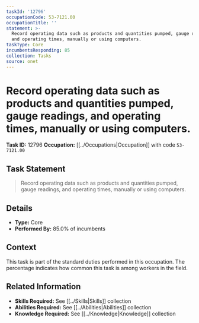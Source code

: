 ```yaml
---
taskId: '12796'
occupationCode: 53-7121.00
occupationTitle: ''
statement: >-
  Record operating data such as products and quantities pumped, gauge readings,
  and operating times, manually or using computers.
taskType: Core
incumbentsResponding: 85
collection: Tasks
source: onet
---
```

# Record operating data such as products and quantities pumped, gauge readings, and operating times, manually or using computers.

**Task ID:** 12796
**Occupation:** [[../Occupations|Occupation]] with code `53-7121.00`

## Task Statement

> Record operating data such as products and quantities pumped, gauge readings, and operating times, manually or using computers.

## Details

- **Type:** Core
- **Performed By:** 85.0% of incumbents

## Context

This task is part of the standard duties performed in this occupation. The percentage indicates how common this task is among workers in the field.

## Related Information

- **Skills Required:** See [[../Skills|Skills]] collection
- **Abilities Required:** See [[../Abilities|Abilities]] collection
- **Knowledge Required:** See [[../Knowledge|Knowledge]] collection
